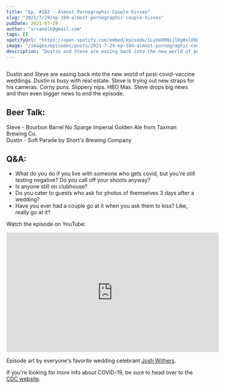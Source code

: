 ```yaml
---
title: "Ep. #182 - Almost Pornographic Couple Kisses"
slug: "2021/7/29/ep-184-almost-pornographic-couple-kisses"
pubDate: 2021-07-29
author: "srvanelk@gmail.com"
tags: []
spotifyUrl: "https://open.spotify.com/embed/episode/1LyUeXRNijlDg0xl0bDCXH?utm_source=generator"
image: "/images/episodes/posts/2021-7-29-ep-184-almost-pornographic-couple-kisses/josh-withers-rTf7VjifEJc-unsplash.webp"
description: "Dustin and Steve are easing back into the new world of post-covid-vaccine weddings. Dustin is busy with real estate. Steve is trying out new straps for his cameras. Corny puns. Slippery nips. HBO Max. Steve drops big news and then even bigger news to end the episode."
---
```


<figure>
  <img src="/images/episodes/posts/2021-7-29-ep-184-almost-pornographic-couple-kisses/josh-withers-rTf7VjifEJc-unsplash.webp" alt="" />
</figure>
<SpotifyEmbed
  spotifyUrl={frontmatter.spotifyUrl}
  coverImage={frontmatter.image}
  coverAlt={frontmatter.title}
  title="Wedding Photo Hangover"
  subtitle="Tap to load this episode"
/>

Dustin and Steve are easing back into the new world of post-covid-vaccine weddings. Dustin is busy with real estate. Steve is trying out new straps for his cameras. Corny puns. Slippery nips. HBO Max. Steve drops big news and then even bigger news to end the episode.

## Beer Talk:  
Steve - Bourbon Barrel No Sparge Imperial Golden Ale from Taxman Brewing Co.  
Dustin - Soft Parade by Short's Brewing Company

## Q&A:
- What do you do if you live with someone who gets covid, but you're still testing negative? Do you call off your shoots anyway?
- Is anyone still on clubhouse?
- Do you cater to guests who ask for photos of themselves 3 days after a wedding?
- Have you ever had a couple go at it when you ask them to kiss? Like, really go at it?

Watch the episode on YouTube:
<iframe width="560" height="315" src="https://www.youtube.com/embed/1KpU7IpixoY?si=ZKeXB_sXAy6qgY0b" title="YouTube video player" frameborder="0" allow="accelerometer; autoplay; clipboard-write; encrypted-media; gyroscope; picture-in-picture; web-share" referrerpolicy="strict-origin-when-cross-origin" allowfullscreen></iframe>

Episode art by everyone's favorite wedding celebrant [Josh Withers](https://joshwithers.com.au/).

If you're looking for more info about COVID-19, be sure to head over to the [CDC website](https://www.cdc.gov/coronavirus/2019-ncov/index.html).
